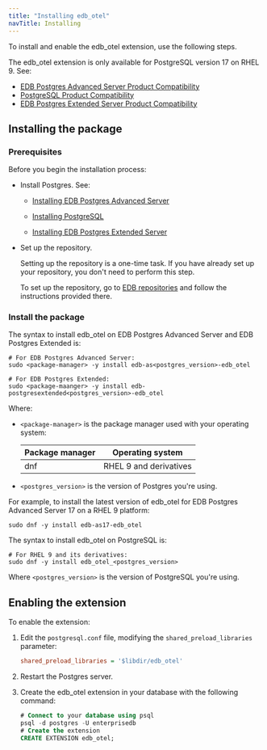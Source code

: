 ```yaml
---
title: "Installing edb_otel"
navTitle: Installing
---
```


To install and enable the edb_otel extension, use the following steps.

The edb_otel extension is only available for PostgreSQL version 17 on RHEL 9. See:

- [EDB Postgres Advanced Server Product Compatibility](https://www.enterprisedb.com/platform-compatibility#epas)
- [PostgreSQL Product Compatibility](https://www.enterprisedb.com/resources/platform-compatibility#pg)
- [EDB Postgres Extended Server Product Compatibility](https://www.enterprisedb.com/resources/platform-compatibility#epas_extended)

## Installing the package

### Prerequisites

Before you begin the installation process:

- Install Postgres. See:
  - [Installing EDB Postgres Advanced Server](/epas/latest/installing/)

  - [Installing PostgreSQL](https://www.postgresql.org/download/) 

  - [Installing EDB Postgres Extended Server](/pge/latest/installing/)

- Set up the repository.

  Setting up the repository is a one-time task. If you have already set up your repository, you don't need to perform this step.

  To set up the repository, go to [EDB repositories](https://www.enterprisedb.com/repos-downloads) and follow the instructions provided there.


### Install the package

The syntax to install edb_otel on EDB Postgres Advanced Server and EDB Postgres Extended is:

```shell
# For EDB Postgres Advanced Server:
sudo <package-manager> -y install edb-as<postgres_version>-edb_otel

# For EDB Postgres Extended:
sudo <package-maanger> -y install edb-postgresextended<postgres_version>-edb_otel
```

Where:

- `<package-manager>` is the package manager used with your operating system:

  | Package manager |             Operating system     |
  | --------------- | -------------------------------- |
  | dnf             | RHEL 9 and derivatives           |
 

- `<postgres_version>` is the version of Postgres you're using. 

For example, to install the latest version of edb_otel for EDB Postgres Advanced Server 17 on a RHEL 9 platform:

```shell
sudo dnf -y install edb-as17-edb_otel
```

The syntax to install edb_otel on PostgreSQL is:

```shell
# For RHEL 9 and its derivatives:
sudo dnf -y install edb_otel_<postgres_version>
```

Where `<postgres_version>` is the version of PostgreSQL you're using.


## Enabling the extension

To enable the extension:

1. Edit the `postgresql.conf` file, modifying the `shared_preload_libraries` parameter:

    ```ini
    shared_preload_libraries = '$libdir/edb_otel'
    ```

1. Restart the Postgres server.

1. Create the edb_otel extension in your database with the following command: 

   ```sql
   # Connect to your database using psql
   psql -d postgres -U enterprisedb
   # Create the extension
   CREATE EXTENSION edb_otel;
   ```




